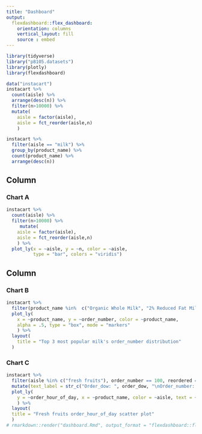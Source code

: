 ```yaml
---
title: "Dashboard"
output: 
  flexdashboard::flex_dashboard:
    orientation: columns
    vertical_layout: fill
    source : embed
---
```


```r
library(tidyverse)
library("p8105.datasets")
library(plotly)
library(flexdashboard)
```

```r
data("instacart") 
instacart %>% 
  count(aisle) %>% 
  arrange(desc(n)) %>% 
  filter(n>10000) %>% 
  mutate(
    aisle = factor(aisle),
    aisle = fct_reorder(aisle,n)
    )
```

```r
instacart %>%
  filter(aisle == "milk") %>% 
  group_by(product_name) %>% 
  count(product_name) %>% 
  arrange(desc(n)) 
```

Column {data-width=650}
-----------------------------------------------------------------------

### Chart A

```r
instacart %>% 
  count(aisle) %>% 
  filter(n>10000) %>% 
     mutate(
    aisle = factor(aisle),
    aisle = fct_reorder(aisle,n)
    ) %>% 
  plot_ly(x = ~aisle, y = ~n, color = ~aisle,
          type = "bar", colors = "viridis")
```

Column {data-width=350}
-----------------------------------------------------------------------

### Chart B

```r
instacart %>%
  filter(product_name %in%  c("Organic Whole Milk", "2% Reduced Fat Milk", "Organic Reduced Fat 2% Milk")) %>% 
  plot_ly(
    x = ~product_name, y = ~order_number, color = ~product_name,
    alpha = .5, type = "box", mode = "markers"
    ) %>% 
  layout(
    title = "Top 3 most popular milk's order_number distribution"
  )
```

### Chart C

```r
instacart %>% 
  filter(aisle %in% c("fresh fruits"), order_number == 100, reordered ==1) %>% 
  mutate(text_label = str_c("Order_dow: ", order_dow, "\nOrder_number: ", order_number, "\norder_hour_of_day: ", order_hour_of_day)) %>% 
  plot_ly(
    y = ~order_hour_of_day, x = ~product_name, color = ~aisle, text = ~text_label, alpha = .5, type = "scatter", mode = "markers"
    ) %>% 
  layout(
  title = "Fresh fruits order_hour_of_day scatter plot"
  )
# rmarkdown::render("dashboard.Rmd", output_format = "flexdashboard::flex_dashboard")
```


